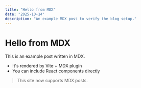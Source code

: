 ```yaml
---
title: "Hello from MDX"
date: "2025-10-14"
description: "An example MDX post to verify the blog setup."
---
```

# Hello from MDX

This is an example post written in MDX.

- It's rendered by Vite + MDX plugin
- You can include React components directly

> This site now supports MDX posts.

